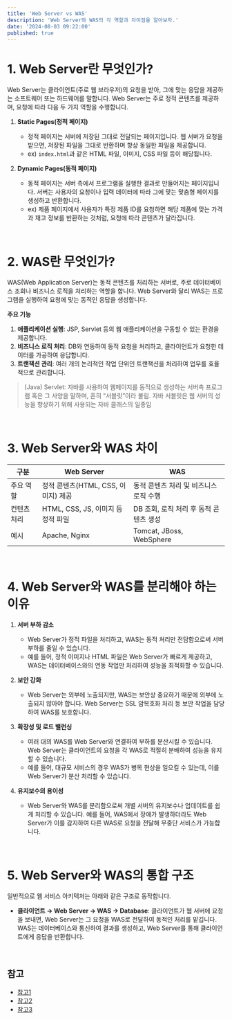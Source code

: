 ```yaml
---
title: 'Web Server vs WAS'
description: 'Web Server와 WAS의 각 역할과 차이점을 알아보자.'
date: '2024-08-03 09:22:00'
published: true
---
```


# 1. Web Server란 무엇인가?

Web Server는 클라이언트(주로 웹 브라우저)의 요청을 받아, 그에 맞는 응답을 제공하는 소프트웨어 또는 하드웨어를 말합니다.
Web Server는 주로 정적 콘텐츠를 제공하며, 요청에 따라 다음 두 가지 역할을 수행합니다.

1. **Static Pages(정적 페이지)**

   - 정적 페이지는 서버에 저장된 그대로 전달되는 페이지입니다. 웹 서버가 요청을 받으면, 저장된 파일을 그대로 반환하며 항상 동일한 파일을 제공합니다.
   - ex) `index.html`과 같은 HTML 파일, 이미지, CSS 파일 등이 해당됩니다.

2. **Dynamic Pages(동적 페이지)**

   - 동적 페이지는 서버 측에서 프로그램을 실행한 결과로 만들어지는 페이지입니다. 서버는 사용자의 요청이나 입력 데이터에 따라 그에 맞는 맞춤형 페이지를 생성하고 반환합니다.
   - ex) 제품 페이지에서 사용자가 특정 제품 ID를 요청하면 해당 제품에 맞는 가격과 재고 정보를 반환하는 것처럼, 요청에 따라 콘텐츠가 달라집니다.

<br />

# 2. WAS란 무엇인가?

WAS(Web Application Server)는 동적 콘텐츠를 처리하는 서버로, 주로 데이터베이스 조회나 비즈니스 로직을 처리하는 역할을 합니다.
Web Server와 달리 WAS는 프로그램을 실행하여 요청에 맞는 동적인 응답을 생성합니다.

**주요 기능**

1. **애플리케이션 실행**: JSP, Servlet 등의 웹 애플리케이션을 구동할 수 있는 환경을 제공합니다.
2. **비즈니스 로직 처리**: DB와 연동하여 동적 요청을 처리하고, 클라이언트가 요청한 데이터를 가공하여 응답합니다.
3. **트랜잭션 관리**: 여러 개의 논리적인 작업 단위인 트랜잭션을 처리하여 업무를 효율적으로 관리합니다.

> (Java) Servlet: 자바를 사용하여 웹페이지를 동적으로 생성하는 서버측 프로그램 혹은 그 사양을 말하며, 흔히 “서블릿”이라 불림. 자바 서블릿은 웹 서버의 성능을 향상하기 위해 사용되는 자바 클래스의 일종임

<br />

# 3. Web Server와 WAS 차이

| 구분        | Web Server                          | WAS                                    |
| ----------- | ----------------------------------- | -------------------------------------- |
| 주요 역할   | 정적 콘텐츠(HTML, CSS, 이미지) 제공 | 동적 콘텐츠 처리 및 비즈니스 로직 수행 |
| 컨텐츠 처리 | HTML, CSS, JS, 이미지 등 정적 파일  | DB 조회, 로직 처리 후 동적 콘텐츠 생성 |
| 예시        | Apache, Nginx                       | Tomcat, JBoss, WebSphere               |

<br />

# 4. Web Server와 WAS를 분리해야 하는 이유

1. **서버 부하 감소**

   - Web Server가 정적 파일을 처리하고, WAS는 동적 처리만 전담함으로써 서버 부하를 줄일 수 있습니다.
   - 예를 들어, 정적 이미지나 HTML 파일은 Web Server가 빠르게 제공하고, WAS는 데이터베이스와의 연동 작업만 처리하여 성능을 최적화할 수 있습니다.

2. **보안 강화**

   - Web Server는 외부에 노출되지만, WAS는 보안상 중요하기 때문에 외부에 노출되지 않아야 합니다. Web Server는 SSL 암복호화 처리 등 보안 작업을 담당하여 WAS를 보호합니다.

3. **확장성 및 로드 밸런싱**

   - 여러 대의 WAS를 Web Server와 연결하여 부하를 분산시킬 수 있습니다. Web Server는 클라이언트의 요청을 각 WAS로 적절히 분배하여 성능을 유지할 수 있습니다.
   - 예를 들어, 대규모 서비스의 경우 WAS가 병목 현상을 일으킬 수 있는데, 이를 Web Server가 분산 처리할 수 있습니다.

4. **유지보수의 용이성**
   - Web Server와 WAS를 분리함으로써 개별 서버의 유지보수나 업데이트를 쉽게 처리할 수 있습니다. 예를 들어, WAS에서 장애가 발생하더라도 Web Server가 이를 감지하여 다른 WAS로 요청을 전달해 무중단 서비스가 가능합니다.

<br />

# 5. Web Server와 WAS의 통합 구조

일반적으로 웹 서비스 아키텍처는 아래와 같은 구조로 동작합니다.

- **클라이언트 → Web Server → WAS → Database**: 클라이언트가 웹 서버에 요청을 보내면, Web Server는 그 요청을 WAS로 전달하여 동적인 처리를 맡깁니다. WAS는 데이터베이스와 통신하여 결과를 생성하고, Web Server를 통해 클라이언트에게 응답을 반환합니다.

<br />

## 참고

- [참고1](https://gmlwjd9405.github.io/2018/10/27/webserver-vs-was.html)
- [참고2](https://goldsony.tistory.com/37)
- [참고3](https://ko.wikipedia.org/wiki/%EC%9E%90%EB%B0%94_%EC%84%9C%EB%B8%94%EB%A6%BF)
